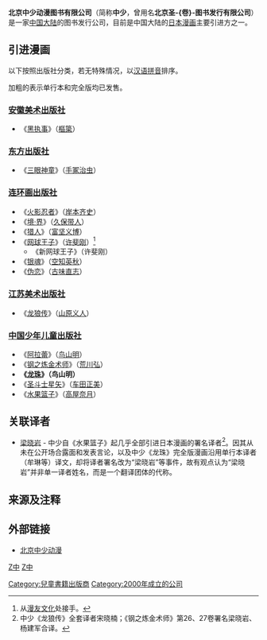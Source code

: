 {{primarysources|time=2010-10-16T12:05:28+00:00}}
{{Infobox company
| name                = 北京中少动漫图书有限公司
| name_en             = Beijing Zhongshao Comic
| logo                = 
| caption             = 
| type                = [[有限责任公司|有限责任公司]]
| foundation          = 2000年3月15日
| location            = {{PRC}}<br>[[北京市|北京市]][[东城区|东城区]]东中街58号美惠大厦D-1304
| locations           = 
| area_served         = 
| key_people          = 
| industry            = 图书出版
| products            = 
| services            = 
| revenue             = 
| operating_income    = 
| net_income          = 
| aum                 = <!-- Only used with financial services companies -->
| assets              = 
| equity              = 
| owner               = 
| num_employees       = 
| parent              = 
| divisions           = 
| subsid              = 
| homepage            = http://www.zscomic.com/
| zip_code            = 
| telephone_no        = +86-10-65542034
| slogan              = 把中国精品奉献给世界，让世界精品走进中国
| capital             = [[人民币|人民币]]200万元
| market_value        = 
| P/E ratio           = 
| earnings per share  = 
| Net asset value     = 
| accounting_period   = 
| major_shareholder   = 
| footnotes           = 
}}

'''北京中少动漫图书有限公司'''（简称'''中少'''，曾用名'''北京圣-{卷}-图书发行有限公司'''）是一家[[中国大陆|中国大陆]]的图书发行公司，目前是中国大陆的[[日本漫画|日本漫画]]主要引进方之一。

==引进漫画==
以下按照出版社分类，若无特殊情况，以[[汉语拼音|汉语拼音]]排序。

加粗的表示单行本和完全版均已发售。

===[[安徽美术出版社|安徽美术出版社]]===
*《[[黑执事|黑执事]]》（[[樞簗|樞簗]]）

===[[东方出版社|东方出版社]]===
*《[[三眼神童|三眼神童]]》（[[手冢治虫|手冢治虫]]）

===[[连环画出版社|连环画出版社]]===
*《[[火影忍者|火影忍者]]》（[[岸本齐史|岸本齐史]]）
*《[[境·界|境·界]]》（[[久保带人|久保带人]]）
*《[[HUNTER×HUNTER|猎人]]》（[[富坚义博|富坚义博]]）
*《[[网球王子|网球王子]]》（[[许斐刚|许斐刚]]）<ref>从[[漫友|漫友文化]]处接手。</ref>
**《新网球王子》（许斐刚）
*《[[银魂|银魂]]》（[[空知英秋|空知英秋]]）
*《[[伪恋|伪恋]]》（[[古味直志|古味直志]]）

===[[江苏美术出版社|江苏美术出版社]]===
*《[[龙狼传|龙狼传]]》（[[山原义人|山原义人]]）

===[[中国少年儿童出版社|中国少年儿童出版社]]===
*《[[阿拉蕾|阿拉蕾]]》（[[鸟山明|鸟山明]]）
*《[[钢之炼金术师|钢之炼金术师]]》（[[荒川弘|荒川弘]]）
*'''《[[龙珠|龙珠]]》（鸟山明）'''
*《[[圣斗士星矢|圣斗士星矢]]》（[[车田正美|车田正美]]）
*《[[水果篮子|水果篮子]]》（[[高屋奈月|高屋奈月]]）

==关联译者==
*[[梁晓岩|梁晓岩]] - 中少自《水果篮子》起几乎全部引进日本漫画的署名译者<ref>中少《龙狼传》全套译者宋晓楠；《钢之炼金术师》第26、27卷署名梁晓岩、杨建军合译。</ref>。因其从未在公开场合露面和发表言论，以及中少《龙珠》完全版漫画沿用单行本译者（牟琳等）译文，却将译者署名改为“梁晓岩”等事件，故有观点认为“梁晓岩”并非单一译者姓名，而是一个翻译团体的代称。

==来源及注释==
{{reflist}}

==外部链接==
*[http://www.zscomic.com/ 北京中少动漫]{{Wayback|url=http://www.zscomic.com/ |date=20100922062934 }}

[[category:中国图书发行公司|Z中]]
[[category:漫畫出版社|Z中]]
[[Category:兒童書籍出版商|Category:兒童書籍出版商]]
[[Category:2000年成立的公司|Category:2000年成立的公司]]